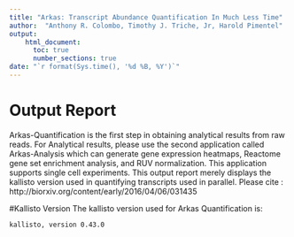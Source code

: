 ```yaml
---
title: "Arkas: Transcript Abundance Quantification In Much Less Time"
author:  "Anthony R. Colombo, Timothy J. Triche, Jr, Harold Pimentel"
output:
    html_document:
      toc: true
      number_sections: true
date: "`r format(Sys.time(), '%d %B, %Y')`"
---
```


# Output Report
Arkas-Quantification is the first step in obtaining analytical results from raw reads.  For Analytical results, please use the second application called Arkas-Analysis which can generate gene expression heatmaps, Reactome gene set enrichment analysis, and RUV normalization.  This application supports single cell experiments.   This output report merely displays the kallisto version used in quantifying transcripts used in parallel.  Please cite : http://biorxiv.org/content/early/2016/04/06/031435

#Kallisto Version
The kallisto version used for Arkas Quantification is:
```
kallisto, version 0.43.0

```


